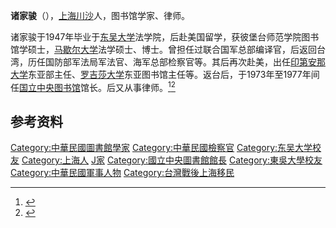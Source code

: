 '''诸家骏'''（{{bd|1924年||||catIdx=Zhu诸}}），[[上海|上海]][[川沙|川沙]]人，图书馆学家、律师。

诸家骏于1947年毕业于[[东吴大学_(苏州)|东吴大学]]法学院，后赴美国留学，获彼堡台师范学院图书馆学硕士，[[马歇尔大学|马歇尔大学]]法学硕士、博士。曾担任过联合国军总部编译官，后返回台湾，历任国防部军法局军法官、海军总部检察官等。其后再次赴美，出任[[印第安那大学|印第安那大学]]东亚部主任、[[罗吉莎大学|罗吉莎大学]]东亚图书馆主任等。返台后，于1973年至1977年间任[[國家圖書館_(中華民國)|国立中央图书馆]]馆长。后又从事律师。<ref>{{cite web|url=http://dag.suda.edu.cn/ShowPeople.asp?id=494|title=诸家骏|publisher=苏州大学档案馆}}{{dead link|date=2018年4月 |bot=InternetArchiveBot |fix-attempted=yes }}</ref><ref>{{cite web|url=http://www.huaxia.com/lasd/hxrwk/ddrw/tw/2003/07/507139.html|title=诸家骏|publisher=华夏经纬}}</ref>

== 参考资料 ==
{{reflist}}

{{DEFAULTSORT:Zhu诸}}
[[Category:中華民國圖書館學家|Category:中華民國圖書館學家]]
[[Category:中華民國檢察官|Category:中華民國檢察官]]
[[Category:东吴大学校友|Category:东吴大学校友]]
[[Category:上海人|Category:上海人]]
[[Category:诸姓|J家]]
[[Category:國立中央圖書館館長|Category:國立中央圖書館館長]]
[[Category:東吳大學校友|Category:東吳大學校友]]
[[Category:中華民國軍事人物|Category:中華民國軍事人物]]
[[Category:台灣戰後上海移民|Category:台灣戰後上海移民]]